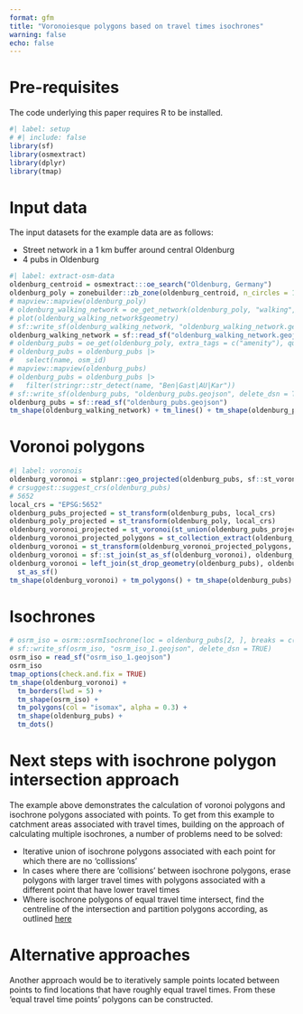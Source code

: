 ```yaml
---
format: gfm
title: "Voronoiesque polygons based on travel times isochrones"
warning: false
echo: false
---
```


# Pre-requisites

The code underlying this paper requires R to be installed.

```r
#| label: setup
# #| include: false
library(sf)
library(osmextract)
library(dplyr)
library(tmap)
```

# Input data

The input datasets for the example data are as follows:

- Street network in a 1 km buffer around central Oldenburg
- 4 pubs in Oldenburg

```r
#| label: extract-osm-data
oldenburg_centroid = osmextract:::oe_search("Oldenburg, Germany")
oldenburg_poly = zonebuilder::zb_zone(oldenburg_centroid, n_circles = 1)
# mapview::mapview(oldenburg_poly)
# oldenburg_walking_network = oe_get_network(oldenburg_poly, "walking", boundary = oldenburg_poly, boundary_type = "clipsrc")
# plot(oldenburg_walking_network$geometry)
# sf::write_sf(oldenburg_walking_network, "oldenburg_walking_network.geojson")
oldenburg_walking_network = sf::read_sf("oldenburg_walking_network.geojson")
# oldenburg_pubs = oe_get(oldenburg_poly, extra_tags = c("amenity"), query = "SELECT * FROM points WHERE amenity = 'pub'", boundary = oldenburg_poly, boundary_type = "clipsrc")
# oldenburg_pubs = oldenburg_pubs |>
#   select(name, osm_id)
# mapview::mapview(oldenburg_pubs)
# oldenburg_pubs = oldenburg_pubs |>
#   filter(stringr::str_detect(name, "Ben|Gast|AU|Kar"))
# sf::write_sf(oldenburg_pubs, "oldenburg_pubs.geojson", delete_dsn = TRUE)
oldenburg_pubs = sf::read_sf("oldenburg_pubs.geojson")
tm_shape(oldenburg_walking_network) + tm_lines() + tm_shape(oldenburg_pubs) + tm_dots(col = "red", size = 5)
```

# Voronoi polygons

```r
#| label: voronois
oldenburg_voronoi = stplanr::geo_projected(oldenburg_pubs, sf::st_voronoi) # fails
# crsuggest::suggest_crs(oldenburg_pubs)
# 5652
local_crs = "EPSG:5652"
oldenburg_pubs_projected = st_transform(oldenburg_pubs, local_crs)
oldenburg_poly_projected = st_transform(oldenburg_poly, local_crs)
oldenburg_voronoi_projected = st_voronoi(st_union(oldenburg_pubs_projected), oldenburg_poly_projected$geometry)
oldenburg_voronoi_projected_polygons = st_collection_extract(oldenburg_voronoi_projected, type = "POLYGON")
oldenburg_voronoi = st_transform(oldenburg_voronoi_projected_polygons, "EPSG:4326")
oldenburg_voronoi = sf::st_join(st_as_sf(oldenburg_voronoi), oldenburg_pubs |> select(osm_id))
oldenburg_voronoi = left_join(st_drop_geometry(oldenburg_pubs), oldenburg_voronoi) |> 
  st_as_sf()
tm_shape(oldenburg_voronoi) + tm_polygons() + tm_shape(oldenburg_pubs) + tm_dots(col = "red", size = 0.8)
```

# Isochrones

```r
# osrm_iso = osrm::osrmIsochrone(loc = oldenburg_pubs[2, ], breaks = c(2, 4, 6, 8), osrm.profile = "foot")
# sf::write_sf(osrm_iso, "osrm_iso_1.geojson", delete_dsn = TRUE)
osrm_iso = read_sf("osrm_iso_1.geojson")
osrm_iso
tmap_options(check.and.fix = TRUE)
tm_shape(oldenburg_voronoi) +
  tm_borders(lwd = 5) +
  tm_shape(osrm_iso) +
  tm_polygons(col = "isomax", alpha = 0.3) +
  tm_shape(oldenburg_pubs) +
  tm_dots()

```

# Next steps with isochrone polygon intersection approach

The example above demonstrates the calculation of voronoi polygons and isochrone polygons associated with points.
To get from this example to catchment areas associated with travel times, building on the approach of calculating multiple isochrones, a number of problems need to be solved:

- Iterative union of isochrone polygons associated with each point for which there are no 'collissions'
- In cases where there are 'collisions' between isochrone polygons, erase polygons with larger travel times with polygons associated with a different point that have lower travel times
- Where isochrone polygons of equal travel time intersect, find the centreline of the intersection and partition polygons according, as outlined [here](https://gis.stackexchange.com/questions/217151/how-to-align-edges-of-overlapping-polygons-in-the-middle-line)

# Alternative approaches

Another approach would be to iteratively sample points located between points to find locations that have roughly equal travel times.
From these 'equal travel time points' polygons can be constructed.
